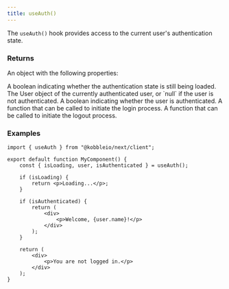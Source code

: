 ```yaml
---
title: useAuth()
---
```


The `useAuth()` hook provides access to the current user's authentication state.

### Returns

An object with the following properties:

<ResponseField name="isLoading" type="boolean">
    A boolean indicating whether the authentication state is still being loaded.
</ResponseField>
<ResponseField name="user" type="User | null">
    The User object of the currently authenticated user, or `null` if the user is not authenticated.
</ResponseField>
<ResponseField name="isAuthenticated" type="boolean">
    A boolean indicating whether the user is authenticated.
</ResponseField>
<ResponseField name="login" type="function">
    A function that can be called to initiate the login process.
</ResponseField>
<ResponseField name="logout" type="function">
    A function that can be called to initiate the logout process.
</ResponseField>

### Examples

```tsx
import { useAuth } from "@kobbleio/next/client";

export default function MyComponent() {
    const { isLoading, user, isAuthenticated } = useAuth();

    if (isLoading) {
        return <p>Loading...</p>;
    }

    if (isAuthenticated) {
        return (
            <div>
                <p>Welcome, {user.name}!</p>
            </div>
        );
    }

    return (
        <div>
            <p>You are not logged in.</p>
        </div>
    );
}

```